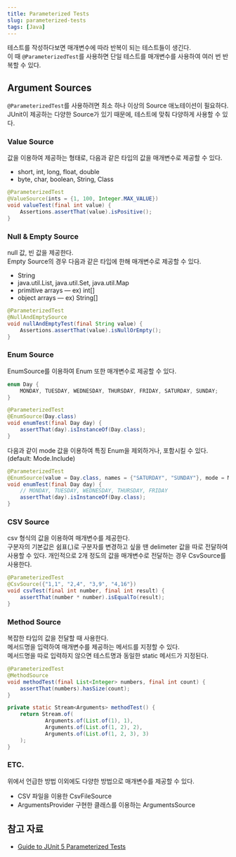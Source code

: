 ```yaml
---
title: Parameterized Tests
slug: parameterized-tests
tags: [Java]
---
```


테스트를 작성하다보면 매개변수에 따라 반복이 되는 테스트들이 생긴다.  
이 때 `@ParameterizedTest`를 사용하면 단일 테스트를 매개변수를 사용하여 여러 번 반복할 수 있다.

## Argument Sources

`@ParameterizedTest`를 사용하려면 최소 하나 이상의 Source 애노테이션이 필요하다.  
JUnit이 제공하는 다양한 Source가 있기 때문에, 테스트에 맞춰 다양하게 사용할 수 있다.

### Value Source

값을 이용하여 제공하는 형태로, 다음과 같은 타입의 값을 매개변수로 제공할 수 있다.  
- short, int, long, float, double
- byte, char, boolean, String, Class  

```java
@ParameterizedTest
@ValueSource(ints = {1, 100, Integer.MAX_VALUE})
void valueTest(final int value) {
    Assertions.assertThat(value).isPositive();
}
```

### Null & Empty Source

null 값, 빈 값을 제공한다.  
Empty Source의 경우 다음과 같은 타입에 한해 매개변수로 제공할 수 있다.
- String
- java.util.List, java.util.Set, java.util.Map
- primitive arrays — ex) int[]
- object arrays — ex) String[]

```java
@ParameterizedTest
@NullAndEmptySource
void nullAndEmptyTest(final String value) {
    Assertions.assertThat(value).isNullOrEmpty();
}
```

### Enum Source

EnumSource를 이용하여 Enum 또한 매개변수로 제공할 수 있다.

```java
enum Day {
    MONDAY, TUESDAY, WEDNESDAY, THURSDAY, FRIDAY, SATURDAY, SUNDAY;
}

@ParameterizedTest
@EnumSource(Day.class)
void enumTest(final Day day) {
    assertThat(day).isInstanceOf(Day.class);
}
```

다음과 같이 mode 값을 이용하여 특징 Enum을 제외하거나, 포함시킬 수 있다. (default: Mode.Include)

```java
@ParameterizedTest
@EnumSource(value = Day.class, names = {"SATURDAY", "SUNDAY"}, mode = Mode.EXCLUDE)
void enumTest(final Day day) {
    // MONDAY, TUESDAY, WEDNESDAY, THURSDAY, FRIDAY
    assertThat(day).isInstanceOf(Day.class);
}
```

### CSV Source

csv 형식의 값을 이용하여 매개변수를 제공한다.  
구분자의 기본값은 쉼표(,)로 구분자를 변경하고 싶을 땐 delimeter 값을 따로 전달하여 사용할 수 있다.
개인적으로 2개 정도의 값을 매개변수로 전달하는 경우 CsvSource를 사용한다.

```java
@ParameterizedTest
@CsvSource({"1,1", "2,4", "3,9", "4,16"})
void csvTest(final int number, final int result) {
    assertThat(number * number).isEqualTo(result);
}
```

### Method Source

복잡한 타입의 값을 전달할 때 사용한다.  
메서드명을 입력하여 매개변수를 제공하는 메서드를 지정할 수 있다.  
메서드명을 따로 입력하지 않으면 테스트명과 동일한 static 메서드가 지정된다.

```java
@ParameterizedTest
@MethodSource
void methodTest(final List<Integer> numbers, final int count) {
    assertThat(numbers).hasSize(count);
}

private static Stream<Arguments> methodTest() {
    return Stream.of(
            Arguments.of(List.of(1), 1),
            Arguments.of(List.of(1, 2), 2),
            Arguments.of(List.of(1, 2, 3), 3)
    );
}
```

### ETC.

위에서 언급한 방법 이외에도 다양한 방법으로 매개변수를 제공할 수 있다.

- CSV 파일을 이용한 CsvFileSource
- ArgumentsProvider 구현한 클래스를 이용하는 ArgumentsSource

## 참고 자료

- [Guide to JUnit 5 Parameterized Tests](https://www.baeldung.com/parameterized-tests-junit-5)